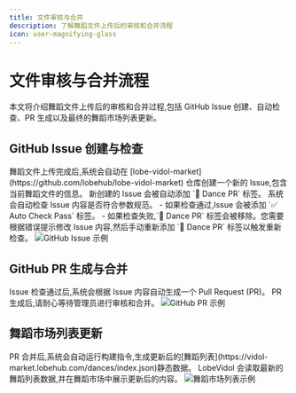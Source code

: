 ```yaml
---
title: 文件审核与合并
description: 了解舞蹈文件上传后的审核和合并流程
icon: user-magnifying-glass
---
```


# 文件审核与合并流程

本文将介绍舞蹈文件上传后的审核和合并过程,包括 GitHub Issue 创建、自动检查、PR 生成以及最终的舞蹈市场列表更新。

## GitHub Issue 创建与检查

<Steps>
  <Step title="自动创建 Issue">
    舞蹈文件上传完成后,系统会自动在 [lobe-vidol-market](https://github.com/lobehub/lobe-vidol-market) 仓库创建一个新的 Issue,包含当前舞蹈文件的信息。
  </Step>
  <Step title="添加标签">
    新创建的 Issue 会被自动添加 `💃 Dance PR` 标签。
  </Step>
  <Step title="自动检查">
    系统会自动检查 Issue 内容是否符合参数规范。
  </Step>
  <Step title="检查结果">
    - 如果检查通过,Issue 会被添加 `✅ Auto Check Pass` 标签。
    - 如果检查失败,`💃 Dance PR` 标签会被移除。您需要根据错误提示修改 Issue 内容,然后手动重新添加 `💃 Dance PR` 标签以触发重新检查。
  </Step>
</Steps>

<Frame>
  <img src="https://oss.vidol.chat/dance-manual-github-issue.png" alt="GitHub Issue 示例" />
</Frame>

## GitHub PR 生成与合并

<Steps>
  <Step title="PR 生成">
    Issue 检查通过后,系统会根据 Issue 内容自动生成一个 Pull Request (PR)。
  </Step>
  <Step title="审核等待">
    PR 生成后,请耐心等待管理员进行审核和合并。
  </Step>
</Steps>

<Frame>
  <img src="https://oss.vidol.chat/dance-manual-pr.png" alt="GitHub PR 示例" />
</Frame>

## 舞蹈市场列表更新

<Steps>
  <Step title="自动构建">
    PR 合并后,系统会自动运行构建指令,生成更新后的[舞蹈列表](https://vidol-market.lobehub.com/dances/index.json)静态数据。
  </Step>
  <Step title="市场更新">
    LobeVidol 会读取最新的舞蹈列表数据,并在舞蹈市场中展示更新后的内容。
  </Step>
</Steps>

<Frame>
  <img src="https://oss.vidol.chat/dance-manual-list.png" alt="舞蹈市场列表示例" />
</Frame>

